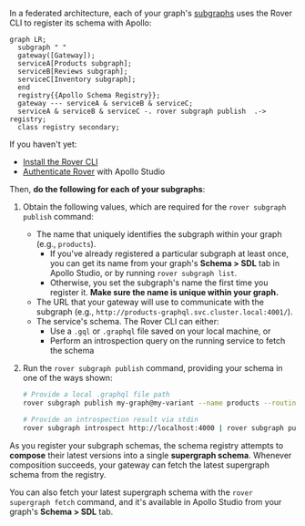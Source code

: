 In a federated architecture, each of your graph's [subgraphs](https://www.apollographql.com/docs/federation/subgraphs/) uses the Rover CLI to register its schema with Apollo:

```mermaid
graph LR;
  subgraph " "
  gateway([Gateway]);
  serviceA[Products subgraph];
  serviceB[Reviews subgraph];
  serviceC[Inventory subgraph];
  end
  registry{{Apollo Schema Registry}};
  gateway --- serviceA & serviceB & serviceC;
  serviceA & serviceB & serviceC -. rover subgraph publish  .-> registry;
  class registry secondary;
```

If you haven't yet:

- [Install the Rover CLI](https://www.apollographql.com/docs/rover/getting-started/)
- [Authenticate Rover](https://www.apollographql.com/docs/rover/configuring/) with Apollo Studio

Then, **do the following for each of your subgraphs**:

1. Obtain the following values, which are required for the `rover subgraph publish` command:

   - The name that uniquely identifies the subgraph within your graph (e.g., `products`).
     - If you've already registered a particular subgraph at least once, you can get its name from your graph's **Schema > SDL** tab in Apollo Studio, or by running `rover subgraph list`.
     - Otherwise, you set the subgraph's name the first time you register it. **Make sure the name is unique within your graph.**
   - The URL that your gateway will use to communicate with the subgraph (e.g., `http://products-graphql.svc.cluster.local:4001/`).
   - The service's schema. The Rover CLI can either:
     - Use a `.gql` or `.graphql` file saved on your local machine, or
     - Perform an introspection query on the running service to fetch the schema

2. Run the `rover subgraph publish` command, providing your schema in one of the ways shown:

   ```bash
   # Provide a local .graphql file path
   rover subgraph publish my-graph@my-variant --name products --routing-url http://products-graphql.svc.cluster.local:4001/ --schema ./schema.graphql

   # Provide an introspection result via stdin
   rover subgraph introspect http://localhost:4000 | rover subgraph publish my-graph@my-variant --name products --routing-url http://products-graphql.svc.cluster.local:4001/ --schema -
   ```

As you register your subgraph schemas, the schema registry attempts to **compose** their latest versions into a single **supergraph schema**. Whenever composition succeeds, your gateway can fetch the latest supergraph schema from the registry.

You can also fetch your latest supergraph schema with the `rover supergraph fetch` command, and it's available in Apollo Studio from your graph's **Schema > SDL** tab.
